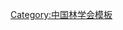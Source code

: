 {{Navbox
| name   = 中国林学会第八届理事会
| title  = [[中国林学会]]第八届理事会
| above  = 1993年5月－1997年10月
| bodyclass = hlist
| group1 = 名誉理事长
| list1  = [[吴中伦|{{Box|吴中伦}}]]
| group2 = 理事长
| list2  = [[沈国舫]]
| group3 = 副理事长
| list3  = 
* [[刘于鹤]]（常务）
* [[陈统爱]]
* [[张新时]]
* [[朱元鼎 (林产工业专家)|朱元鼎]]
| group4 = 常务理事
| list4  = 
* [[于志民]]
* [[王永安]]
* [[刘于鹤]]
* [[刘永龙]]
* [[刘效林]]
* [[孙丕文]]
* [[朱元鼎 (林产工业专家)|朱元鼎]]
* [[李葆珍]]
* [[李坚|李　坚]]
* [[张新时]]
* [[沈国舫]]
* [[陈统爱]]
* [[周昌祥]]
* [[欧阳绍仪]]
* [[贺庆棠]]
* [[赵奇僧]]
* [[姜凤歧]]
* [[洪菊生]]
* [[顾正平]]
* [[傅道政]]
* [[兰泽松]]
* [[甄仁德]]
| group5 = 秘书长
| list5  = [[甄仁德]]
| group6 = 副秘书长
| list6  = [[李葆珍]]
| below  = 标注：{{Box|任内逝世}}
}}<noinclude>
{{collapsible option}}
[[Category:中国林学会模板]]
</noinclude>
